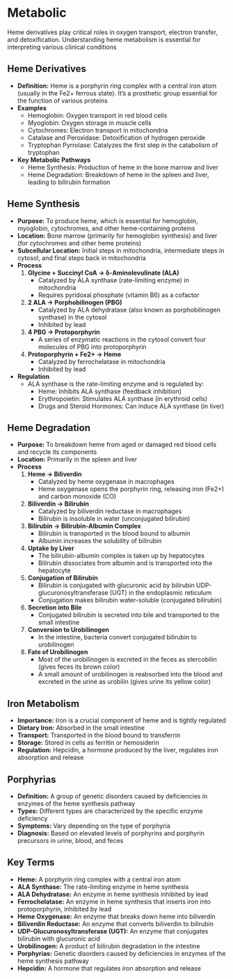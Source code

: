 # Metabolic {-}

Heme derivatives play critical roles in oxygen transport, electron transfer, and detoxification. Understanding heme metabolism is essential for interpreting various clinical conditions

## **Heme Derivatives** {-}

*   **Definition:** Heme is a porphyrin ring complex with a central iron atom (usually in the Fe2+ ferrous state). It's a prosthetic group essential for the function of various proteins
*   **Examples**
    *   Hemoglobin: Oxygen transport in red blood cells
    *   Myoglobin: Oxygen storage in muscle cells
    *   Cytochromes: Electron transport in mitochondria
    *   Catalase and Peroxidase: Detoxification of hydrogen peroxide
    *   Tryptophan Pyrrolase: Catalyzes the first step in the catabolism of tryptophan
*   **Key Metabolic Pathways**
    *   Heme Synthesis: Production of heme in the bone marrow and liver
    *   Heme Degradation: Breakdown of heme in the spleen and liver, leading to bilirubin formation

## **Heme Synthesis** {-}

*   **Purpose:** To produce heme, which is essential for hemoglobin, myoglobin, cytochromes, and other heme-containing proteins
*   **Location:** Bone marrow (primarily for hemoglobin synthesis) and liver (for cytochromes and other heme proteins)
*   **Subcellular Location:** Initial steps in mitochondria, intermediate steps in cytosol, and final steps back in mitochondria
*   **Process**
    1.  **Glycine + Succinyl CoA → δ-Aminolevulinate (ALA)**
        *   Catalyzed by ALA synthase (rate-limiting enzyme) in mitochondria
        *   Requires pyridoxal phosphate (vitamin B6) as a cofactor
    2.  **2 ALA → Porphobilinogen (PBG)**
        *   Catalyzed by ALA dehydratase (also known as porphobilinogen synthase) in the cytosol
        *   Inhibited by lead
    3.  **4 PBG → Protoporphyrin**
        *   A series of enzymatic reactions in the cytosol convert four molecules of PBG into protoporphyrin
    4.  **Protoporphyrin + Fe2+ → Heme**
        *   Catalyzed by ferrochelatase in mitochondria
        *   Inhibited by lead
*   **Regulation**
    *   ALA synthase is the rate-limiting enzyme and is regulated by:
        *   Heme: Inhibits ALA synthase (feedback inhibition)
        *   Erythropoietin: Stimulates ALA synthase (in erythroid cells)
        *   Drugs and Steroid Hormones: Can induce ALA synthase (in liver)

## **Heme Degradation** {-}

*   **Purpose:** To breakdown heme from aged or damaged red blood cells and recycle its components
*   **Location:** Primarily in the spleen and liver
*   **Process**
    1.  **Heme → Biliverdin**
        *   Catalyzed by heme oxygenase in macrophages
        *   Heme oxygenase opens the porphyrin ring, releasing iron (Fe2+) and carbon monoxide (CO)
    2.  **Biliverdin → Bilirubin**
        *   Catalyzed by biliverdin reductase in macrophages
        *   Bilirubin is insoluble in water (unconjugated bilirubin)
    3.  **Bilirubin → Bilirubin-Albumin Complex**
        *   Bilirubin is transported in the blood bound to albumin
        *   Albumin increases the solubility of bilirubin
    4.  **Uptake by Liver**
        *   The bilirubin-albumin complex is taken up by hepatocytes
        *   Bilirubin dissociates from albumin and is transported into the hepatocyte
    5.  **Conjugation of Bilirubin**
        *   Bilirubin is conjugated with glucuronic acid by bilirubin UDP-glucuronosyltransferase (UGT) in the endoplasmic reticulum
        *   Conjugation makes bilirubin water-soluble (conjugated bilirubin)
    6.  **Secretion into Bile**
        *   Conjugated bilirubin is secreted into bile and transported to the small intestine
    7.  **Conversion to Urobilinogen**
        *   In the intestine, bacteria convert conjugated bilirubin to urobilinogen
    8.  **Fate of Urobilinogen**
        *   Most of the urobilinogen is excreted in the feces as stercobilin (gives feces its brown color)
        *   A small amount of urobilinogen is reabsorbed into the blood and excreted in the urine as urobilin (gives urine its yellow color)

## **Iron Metabolism** {-}

*   **Importance:** Iron is a crucial component of heme and is tightly regulated
*   **Dietary Iron:** Absorbed in the small intestine
*   **Transport:** Transported in the blood bound to transferrin
*   **Storage:** Stored in cells as ferritin or hemosiderin
*   **Regulation:** Hepcidin, a hormone produced by the liver, regulates iron absorption and release

## **Porphyrias** {-}

*   **Definition:** A group of genetic disorders caused by deficiencies in enzymes of the heme synthesis pathway
*   **Types:** Different types are characterized by the specific enzyme deficiency
*   **Symptoms:** Vary depending on the type of porphyria
*   **Diagnosis:** Based on elevated levels of porphyrins and porphyrin precursors in urine, blood, and feces

## **Key Terms** {-}

*   **Heme:** A porphyrin ring complex with a central iron atom
*   **ALA Synthase:** The rate-limiting enzyme in heme synthesis
*   **ALA Dehydratase:** An enzyme in heme synthesis inhibited by lead
*   **Ferrochelatase:** An enzyme in heme synthesis that inserts iron into protoporphyrin, inhibited by lead
*   **Heme Oxygenase:** An enzyme that breaks down heme into biliverdin
*   **Biliverdin Reductase:** An enzyme that converts biliverdin to bilirubin
*   **UDP-Glucuronosyltransferase (UGT):** An enzyme that conjugates bilirubin with glucuronic acid
*   **Urobilinogen:** A product of bilirubin degradation in the intestine
*   **Porphyrias:** Genetic disorders caused by deficiencies in enzymes of the heme synthesis pathway
*   **Hepcidin:** A hormone that regulates iron absorption and release
